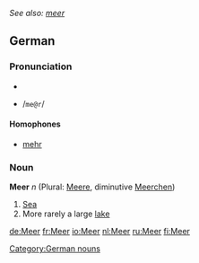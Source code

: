 ''See also: [[meer]]''
==German==
===Pronunciation===
*{{IPA|/meər/}}
*{{SAMPA}} /<tt>me@r</tt>/

====Homophones====
*[[mehr]]

===Noun===
'''Meer''' ''n'' (Plural: [[Meere]], diminutive [[Meerchen]])
#[[sea|Sea]]
#More rarely a large [[lake]]

[[Category:German nouns]]

[[de:Meer]]
[[fr:Meer]]
[[io:Meer]]
[[nl:Meer]]
[[ru:Meer]]
[[fi:Meer]]